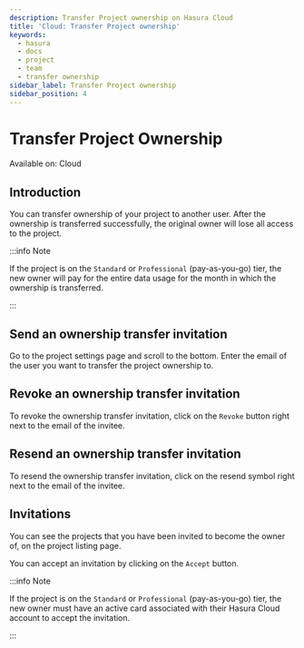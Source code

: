 ```yaml
---
description: Transfer Project ownership on Hasura Cloud
title: 'Cloud: Transfer Project ownership'
keywords:
  - hasura
  - docs
  - project
  - team
  - transfer ownership
sidebar_label: Transfer Project ownership
sidebar_position: 4
---
```



# Transfer Project Ownership

<div className="badge badge--primary heading-badge">Available on: Cloud</div>

## Introduction

You can transfer ownership of your project to another user. After the ownership is transferred successfully, the
original owner will lose all access to the project.

:::info Note

If the project is on the `Standard` or `Professional` (pay-as-you-go) tier, the new owner will pay for the entire data usage for the month
in which the ownership is transferred.

:::

## Send an ownership transfer invitation

Go to the project settings page and scroll to the bottom. Enter the email of the user you want to transfer the project
ownership to.

<Thumbnail src="/img/projects/transfer-ownership.png" alt="Transfer Project Ownership" width="1146px" />

## Revoke an ownership transfer invitation

To revoke the ownership transfer invitation, click on the `Revoke` button right next to the email of the invitee.

<Thumbnail src="/img/projects/remove-ownership.png" alt="Remove transfer ownership invite" width="1146px" />

## Resend an ownership transfer invitation

To resend the ownership transfer invitation, click on the resend symbol right next to the email of the invitee.

<Thumbnail src="/img/projects/resent-ownership.png" alt="Resend transfer ownership invite" width="1146px" />

## Invitations

You can see the projects that you have been invited to become the owner of, on the project listing page.

<Thumbnail src="/img/projects/project-ownership-invitation.png" alt="Projects invited to own" width="1146px" />

You can accept an invitation by clicking on the `Accept` button.

:::info Note

If the project is on the `Standard` or `Professional` (pay-as-you-go) tier, the new owner must have an active card associated with their
Hasura Cloud account to accept the invitation.

:::
